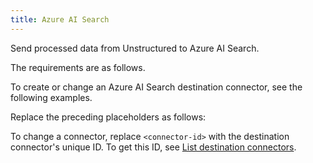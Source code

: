 ```yaml
---
title: Azure AI Search
---
```


Send processed data from Unstructured to Azure AI Search.

The requirements are as follows.


<AzureAIPrerequisites />

To create or change an Azure AI Search destination connector, see the following examples.


<CodeGroup>
    <AzureAISDK />
    <AzureAIAPIRESTCreate />
    <AzureAIAPIRESTChange />
</CodeGroup>

Replace the preceding placeholders as follows:


<AzureAIAPIPlaceholders />

To change a connector, replace `<connector-id>` with the destination connector's unique ID. 
To get this ID, see [List destination connectors](/platform/api/overview#list-destination-connectors).